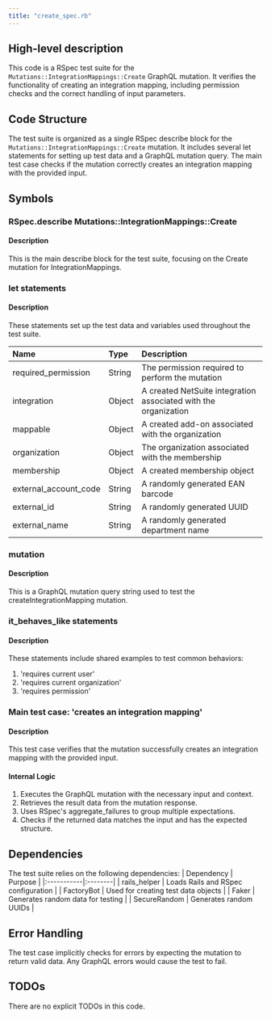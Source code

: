 ```yaml
---
title: "create_spec.rb"
---
```


## High-level description
This code is a RSpec test suite for the `Mutations::IntegrationMappings::Create` GraphQL mutation. It verifies the functionality of creating an integration mapping, including permission checks and the correct handling of input parameters.

## Code Structure
The test suite is organized as a single RSpec describe block for the `Mutations::IntegrationMappings::Create` mutation. It includes several let statements for setting up test data and a GraphQL mutation query. The main test case checks if the mutation correctly creates an integration mapping with the provided input.

## Symbols

### RSpec.describe Mutations::IntegrationMappings::Create
#### Description
This is the main describe block for the test suite, focusing on the Create mutation for IntegrationMappings.

### let statements
#### Description
These statements set up the test data and variables used throughout the test suite.

| Name | Type | Description |
|:-----|:-----|:------------|
| required_permission | String | The permission required to perform the mutation |
| integration | Object | A created NetSuite integration associated with the organization |
| mappable | Object | A created add-on associated with the organization |
| organization | Object | The organization associated with the membership |
| membership | Object | A created membership object |
| external_account_code | String | A randomly generated EAN barcode |
| external_id | String | A randomly generated UUID |
| external_name | String | A randomly generated department name |

### mutation
#### Description
This is a GraphQL mutation query string used to test the createIntegrationMapping mutation.

### it_behaves_like statements
#### Description
These statements include shared examples to test common behaviors:

1. 'requires current user'
2. 'requires current organization'
3. 'requires permission'

### Main test case: 'creates an integration mapping'
#### Description
This test case verifies that the mutation successfully creates an integration mapping with the provided input.

#### Internal Logic
1. Executes the GraphQL mutation with the necessary input and context.
2. Retrieves the result data from the mutation response.
3. Uses RSpec's aggregate_failures to group multiple expectations.
4. Checks if the returned data matches the input and has the expected structure.

## Dependencies
The test suite relies on the following dependencies:
| Dependency | Purpose |
|:-----------|:--------|
| rails_helper | Loads Rails and RSpec configuration |
| FactoryBot | Used for creating test data objects |
| Faker | Generates random data for testing |
| SecureRandom | Generates random UUIDs |

## Error Handling
The test case implicitly checks for errors by expecting the mutation to return valid data. Any GraphQL errors would cause the test to fail.

## TODOs
There are no explicit TODOs in this code.